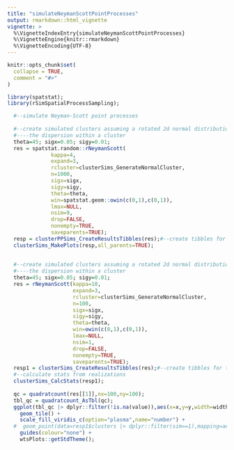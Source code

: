 ```yaml
---
title: "simulateNeymanScottPointProcesses"
output: rmarkdown::html_vignette
vignette: >
  %\VignetteIndexEntry{simulateNeymanScottPointProcesses}
  %\VignetteEngine{knitr::rmarkdown}
  %\VignetteEncoding{UTF-8}
---
```


```r
knitr::opts_chunk$set(
  collapse = TRUE,
  comment = "#>"
)
```

```r
library(spatstat);
library(rSimSpatialProcessSampling);
```

```r
  #--simulate Neyman-Scott point processes
  
  #--create simulated clusters assuming a rotated 2d normal distribution for
  #----the dispersion within a cluster
  theta=45; sigx=0.05; sigy=0.01;
  res = spatstat.random::rNeymanScott(
              kappa=4,
              expand=3,
              rcluster=clusterSims_GenerateNormalCluster,
              n=1000,
              sigx=sigx,
              sigy=sigy,
              theta=theta,
              win=spatstat.geom::owin(c(0,1),c(0,1)),
              lmax=NULL,
              nsim=9,
              drop=FALSE,
              nonempty=TRUE,
              saveparents=TRUE);
  resp = clusterPPSims_CreateResultsTibbles(res);#--create tibbles for the clusters and "parents"
  clusterSims_MakePlots(resp,all_parents=TRUE);
  
  
  #--create simulated clusters assuming a rotated 2d normal distribution for
  #----the dispersion within a cluster
  theta=45; sigx=0.05; sigy=0.01;
  res = rNeymanScott(kappa=10,
                     expand=3,
                     rcluster=clusterSims_GenerateNormalCluster,
                     n=100,
                     sigx=sigx,
                     sigy=sigy,
                     theta=theta,
                     win=owin(c(0,1),c(0,1)),
                     lmax=NULL,
                     nsim=1,
                     drop=FALSE,
                     nonempty=TRUE,
                     saveparents=TRUE);
  resp1 = clusterSims_CreateResultsTibbles(res);#--create tibbles for the clusters and "parents"
  #--calculate stats from realizations
  clusterSims_CalcStats(resp1);
  
  qc = quadratcount(res[[1]],nx=100,ny=100);
  tbl_qc = quadratcount_AsTbl(qc);
  ggplot(tbl_qc |> dplyr::filter(!is.na(value)),aes(x=x,y=y,width=width,height=height,fill=value)) +
    geom_tile() +
    scale_fill_viridis_c(option="plasma",name="number") +
  #  geom_point(data=resp1$clusters |> dplyr::filter(sim==1),mapping=aes(x=x,y=y,colour=id),inherit.aes=FALSE,shape=".") +
    guides(colour="none") +
    wtsPlots::getStdTheme();
```
